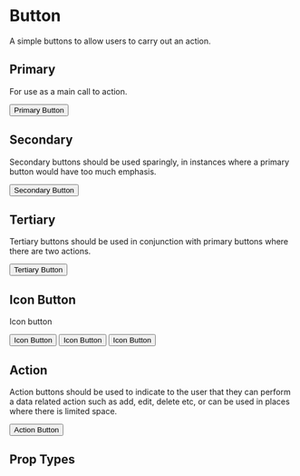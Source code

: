 
<Meta title='Components|Button' component={Button} />

# Button
A simple buttons to allow users to carry out an action.
 
## Primary
For use as a main call to action.

<Preview>
  <Story name='Primary'>
    <Button type={'Primary'}>Primary Button</Button>
  </Story>
</Preview>

## Secondary
Secondary buttons should be used sparingly, in instances where a primary button would have too much emphasis.

<Preview>
  <Story name='Secondary'>
    <Button type={'Secondary'}>Secondary Button</Button>
  </Story>
</Preview>

## Tertiary
Tertiary buttons should be used in conjunction with primary buttons where there are two actions.

<Preview>
  <Story name='Tertiary'>
    <Button type={'Tertiary'}>Tertiary Button</Button>
  </Story>
</Preview>

## Icon Button
Icon button

<Preview>
  <Story name='Icon'>
    <div>
      <Button type={'Primary'} icon={{ name: 'Chevron-left', align: 'Left' }}>Icon Button</Button>
      <Button type={'Secondary'} icon={{ name: 'Chevron-right', align: 'Right' }}>Icon Button</Button>
      <Button type={'Tertiary'} icon={{ name: 'Chevron-right', align: 'Right' }}>Icon Button</Button>
    </div>
  </Story>
</Preview>

## Action
Action buttons should be used to indicate to the user that they can perform a data related action such as add, edit, delete etc, or can be used in places where there is limited space.

<Preview>
  <Story name='Action'>
    <Button type={'Action'} icon={{ name: 'plus', align: 'Center' }}>Action Button</Button>
  </Story>
</Preview>

## Prop Types

<Props of={Button} />